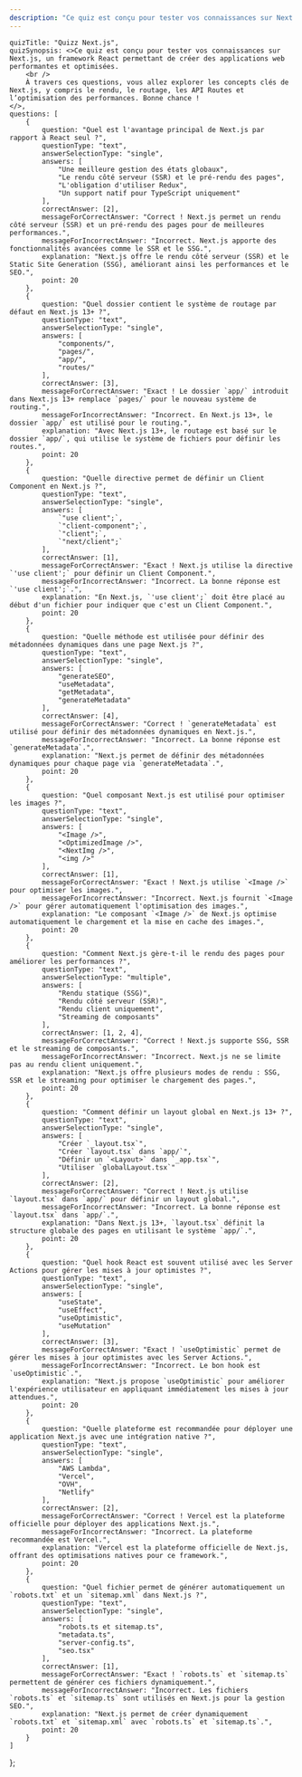 ```yaml
---
description: "Ce quiz est conçu pour tester vos connaissances sur Next.js, un framework React permettant de créer des applications web performantes et optimisées."
---
```

    quizTitle: "Quizz Next.js",
    quizSynopsis: <>Ce quiz est conçu pour tester vos connaissances sur Next.js, un framework React permettant de créer des applications web performantes et optimisées.
        <br />
        À travers ces questions, vous allez explorer les concepts clés de Next.js, y compris le rendu, le routage, les API Routes et l’optimisation des performances. Bonne chance !
    </>,
    questions: [
        {
            question: "Quel est l'avantage principal de Next.js par rapport à React seul ?",
            questionType: "text",
            answerSelectionType: "single",
            answers: [
                "Une meilleure gestion des états globaux",
                "Le rendu côté serveur (SSR) et le pré-rendu des pages",
                "L'obligation d'utiliser Redux",
                "Un support natif pour TypeScript uniquement"
            ],
            correctAnswer: [2],
            messageForCorrectAnswer: "Correct ! Next.js permet un rendu côté serveur (SSR) et un pré-rendu des pages pour de meilleures performances.",
            messageForIncorrectAnswer: "Incorrect. Next.js apporte des fonctionnalités avancées comme le SSR et le SSG.",
            explanation: "Next.js offre le rendu côté serveur (SSR) et le Static Site Generation (SSG), améliorant ainsi les performances et le SEO.",
            point: 20
        },
        {
            question: "Quel dossier contient le système de routage par défaut en Next.js 13+ ?",
            questionType: "text",
            answerSelectionType: "single",
            answers: [
                "components/",
                "pages/",
                "app/",
                "routes/"
            ],
            correctAnswer: [3],
            messageForCorrectAnswer: "Exact ! Le dossier `app/` introduit dans Next.js 13+ remplace `pages/` pour le nouveau système de routing.",
            messageForIncorrectAnswer: "Incorrect. En Next.js 13+, le dossier `app/` est utilisé pour le routing.",
            explanation: "Avec Next.js 13+, le routage est basé sur le dossier `app/`, qui utilise le système de fichiers pour définir les routes.",
            point: 20
        },
        {
            question: "Quelle directive permet de définir un Client Component en Next.js ?",
            questionType: "text",
            answerSelectionType: "single",
            answers: [
                `"use client";`,
                `"client-component";`,
                `"client";`,
                `"next/client";`
            ],
            correctAnswer: [1],
            messageForCorrectAnswer: "Exact ! Next.js utilise la directive `'use client';` pour définir un Client Component.",
            messageForIncorrectAnswer: "Incorrect. La bonne réponse est `'use client';`.",
            explanation: "En Next.js, `'use client';` doit être placé au début d'un fichier pour indiquer que c'est un Client Component.",
            point: 20
        },
        {
            question: "Quelle méthode est utilisée pour définir des métadonnées dynamiques dans une page Next.js ?",
            questionType: "text",
            answerSelectionType: "single",
            answers: [
                "generateSEO",
                "useMetadata",
                "getMetadata",
                "generateMetadata"
            ],
            correctAnswer: [4],
            messageForCorrectAnswer: "Correct ! `generateMetadata` est utilisé pour définir des métadonnées dynamiques en Next.js.",
            messageForIncorrectAnswer: "Incorrect. La bonne réponse est `generateMetadata`.",
            explanation: "Next.js permet de définir des métadonnées dynamiques pour chaque page via `generateMetadata`.",
            point: 20
        },
        {
            question: "Quel composant Next.js est utilisé pour optimiser les images ?",
            questionType: "text",
            answerSelectionType: "single",
            answers: [
                "<Image />",
                "<OptimizedImage />",
                "<NextImg />",
                "<img />"
            ],
            correctAnswer: [1],
            messageForCorrectAnswer: "Exact ! Next.js utilise `<Image />` pour optimiser les images.",
            messageForIncorrectAnswer: "Incorrect. Next.js fournit `<Image />` pour gérer automatiquement l'optimisation des images.",
            explanation: "Le composant `<Image />` de Next.js optimise automatiquement le chargement et la mise en cache des images.",
            point: 20
        },
        {
            question: "Comment Next.js gère-t-il le rendu des pages pour améliorer les performances ?",
            questionType: "text",
            answerSelectionType: "multiple",
            answers: [
                "Rendu statique (SSG)",
                "Rendu côté serveur (SSR)",
                "Rendu client uniquement",
                "Streaming de composants"
            ],
            correctAnswer: [1, 2, 4],
            messageForCorrectAnswer: "Correct ! Next.js supporte SSG, SSR et le streaming de composants.",
            messageForIncorrectAnswer: "Incorrect. Next.js ne se limite pas au rendu client uniquement.",
            explanation: "Next.js offre plusieurs modes de rendu : SSG, SSR et le streaming pour optimiser le chargement des pages.",
            point: 20
        },
        {
            question: "Comment définir un layout global en Next.js 13+ ?",
            questionType: "text",
            answerSelectionType: "single",
            answers: [
                "Créer `_layout.tsx`",
                "Créer `layout.tsx` dans `app/`",
                "Définir un `<Layout>` dans `_app.tsx`",
                "Utiliser `globalLayout.tsx`"
            ],
            correctAnswer: [2],
            messageForCorrectAnswer: "Correct ! Next.js utilise `layout.tsx` dans `app/` pour définir un layout global.",
            messageForIncorrectAnswer: "Incorrect. La bonne réponse est `layout.tsx` dans `app/`.",
            explanation: "Dans Next.js 13+, `layout.tsx` définit la structure globale des pages en utilisant le système `app/`.",
            point: 20
        },
        {
            question: "Quel hook React est souvent utilisé avec les Server Actions pour gérer les mises à jour optimistes ?",
            questionType: "text",
            answerSelectionType: "single",
            answers: [
                "useState",
                "useEffect",
                "useOptimistic",
                "useMutation"
            ],
            correctAnswer: [3],
            messageForCorrectAnswer: "Exact ! `useOptimistic` permet de gérer les mises à jour optimistes avec les Server Actions.",
            messageForIncorrectAnswer: "Incorrect. Le bon hook est `useOptimistic`.",
            explanation: "Next.js propose `useOptimistic` pour améliorer l'expérience utilisateur en appliquant immédiatement les mises à jour attendues.",
            point: 20
        },
        {
            question: "Quelle plateforme est recommandée pour déployer une application Next.js avec une intégration native ?",
            questionType: "text",
            answerSelectionType: "single",
            answers: [
                "AWS Lambda",
                "Vercel",
                "OVH",
                "Netlify"
            ],
            correctAnswer: [2],
            messageForCorrectAnswer: "Correct ! Vercel est la plateforme officielle pour déployer des applications Next.js.",
            messageForIncorrectAnswer: "Incorrect. La plateforme recommandée est Vercel.",
            explanation: "Vercel est la plateforme officielle de Next.js, offrant des optimisations natives pour ce framework.",
            point: 20
        },
        {
            question: "Quel fichier permet de générer automatiquement un `robots.txt` et un `sitemap.xml` dans Next.js ?",
            questionType: "text",
            answerSelectionType: "single",
            answers: [
                "robots.ts et sitemap.ts",
                "metadata.ts",
                "server-config.ts",
                "seo.tsx"
            ],
            correctAnswer: [1],
            messageForCorrectAnswer: "Exact ! `robots.ts` et `sitemap.ts` permettent de générer ces fichiers dynamiquement.",
            messageForIncorrectAnswer: "Incorrect. Les fichiers `robots.ts` et `sitemap.ts` sont utilisés en Next.js pour la gestion SEO.",
            explanation: "Next.js permet de créer dynamiquement `robots.txt` et `sitemap.xml` avec `robots.ts` et `sitemap.ts`.",
            point: 20
        }
    ]
};

<Quizz quizData={quiz} />


